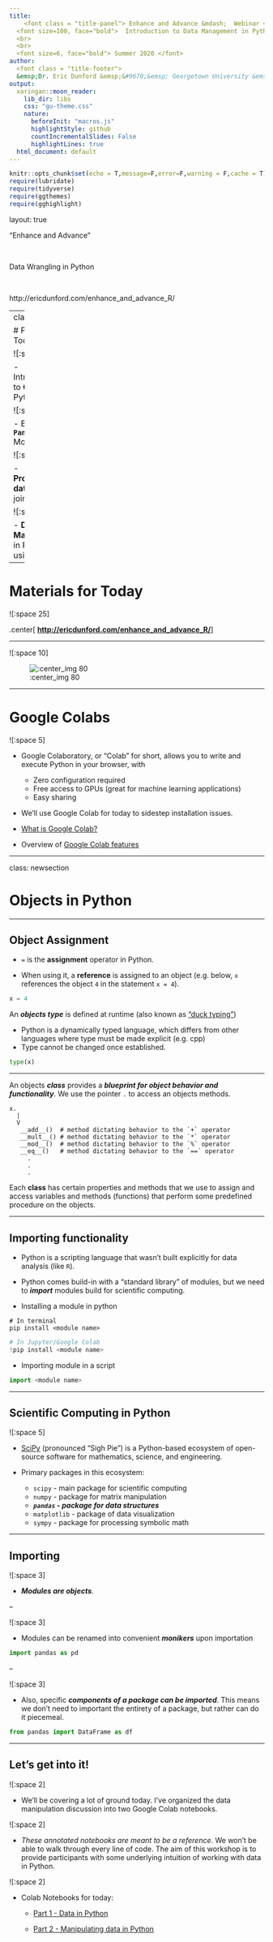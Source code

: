 ```yaml
---
title: 
    <font class = "title-panel"> Enhance and Advance &mdash;  Webinar </font>
  <font size=100, face="bold">  Introduction to Data Management in Python </font>
  <br>
  <br>
  <font size=6, face="bold"> Summer 2020 </font> 
author: 
  <font class = "title-footer"> 
  &emsp;Dr. Eric Dunford &emsp;&#9670;&emsp; Georgetown University &emsp;&#9670;&emsp; McCourt School of Public Policy &emsp;&#9670;&emsp; eric.dunford@georgetown.edu</font>
output:
  xaringan::moon_reader:
    lib_dir: libs
    css: "gu-theme.css"
    nature:
      beforeInit: "macros.js"
      highlightStyle: github
      countIncrementalSlides: False
      highlightLines: true
  html_document: default
---
```


```r
knitr::opts_chunk$set(echo = T,message=F,error=F,warning = F,cache = T)
require(lubridate)
require(tidyverse)
require(ggthemes)
require(gghighlight)
```

layout: true

<div class="slide-footer"><span> 
"Enhance and Advance"

&emsp;&emsp;&emsp;&emsp;&emsp;&emsp;&emsp;

Data Wrangling in Python <!-- Week of the Footer Here -->

&emsp;&emsp;&emsp;&emsp;&emsp;&emsp;&emsp;&emsp;&emsp;&emsp;

http://ericdunford.com/enhance_and_advance_R/

</span></div> 

---
class: outline

# Plan for Today 

![:space 1]

- Introduction to **Objects** in Python

![:space 1]

- Explore the **`Pandas`** Module

![:space 1]

- **Processing data** in and joining data 

![:space 1]

- **Data Manipulation** in Python using Pandas

---

# Materials for Today

![:space 25]

.center[
  **[http://ericdunford.com/enhance_and_advance_R/](http://ericdunford.com/enhance_and_advance_R/)**
]


---


![:space 10]

![:center_img 80](figures/py_install_tweet.png)


---

# Google Colabs

![:space 5]

- Google Colaboratory, or "Colab" for short, allows you to write and execute Python in your browser, with

  + Zero configuration required
  + Free access to GPUs (great for machine learning applications)
  + Easy sharing

- We'll use Google Colab for today to sidestep installation issues. 

- [What is Google Colab?](https://colab.research.google.com/notebooks/intro.ipynb#scrollTo=-Rh3-Vt9Nev9)

- Overview of [Google Colab features](https://colab.research.google.com/notebooks/basic_features_overview.ipynb)

---

class: newsection

# Objects in Python

---

## Object Assignment

- `=` is the **assignment** operator in Python. 

- When using it, a **reference** is assigned to an object (e.g. below, `x` references the object `4` in the statement `x = 4`). 

```python
x = 4
```

An **_objects type_** is defined at runtime (also known as ["duck typing"](https://en.wikipedia.org/wiki/Duck_typing))

- Python is a dynamically typed language, which differs from other languages where type must be made explicit (e.g. cpp)
- Type cannot be changed once established.
  
```python
type(x)
```

---

An objects **_class_** provides a **_blueprint for object behavior and functionality_**. We use the pointer `.` to access an objects methods. 

```
x.
  |
  V
   __add__()  # method dictating behavior to the `+` operator 
   __mult__() # method dictating behavior to the `*` operator 
   __mod__()  # method dictating behavior to the `%` operator 
   __eq__()   # method dictating behavior to the `==` operator 
     .
     .
     .
```

Each **class** has certain properties and methods that we use to assign and access variables and methods (functions) that perform some predefined procedure on the objects. 

---

## Importing functionality 

- Python is a scripting language that wasn't built explicitly for data analysis (like `R`). 

- Python comes build-in with a "standard library" of modules, but we need to **_import_** modules build for scientific computing. 

- Installing a module in python

```shell
# In terminal
pip install <module name>
```

```python
# In Jupyter/Google Colab
!pip install <module name>
```


- Importing module in a script

```python
import <module name>
```

---

## Scientific Computing in Python
  
![:space 5]

- [SciPy](https://www.scipy.org/) (pronounced “Sigh Pie”) is a Python-based ecosystem of open-source software for mathematics, science, and engineering. 

- Primary packages in this ecosystem:

  + `scipy` - main package for scientific computing
  + `numpy` - package for matrix manipulation
  + **_`pandas` - package for data structures_**
  + `matplotlib` - package of data visualization
  - `sympy` - package for processing symbolic math
  
---

## Importing

![:space 3]

- **_Modules are objects_**.

--

![:space 3]

- Modules can be renamed into convenient **_monikers_** upon importation 

```python
import pandas as pd
```


--

![:space 3]

- Also, specific **_components of a package can be imported_**. This means we don't need to important the entirety of a package, but rather can do it piecemeal.

```python
from pandas import DataFrame as df
```

---

## Let's get into it!

![:space 2]

- We'll be covering a lot of ground today. I've organized the data manipulation discussion into two Google Colab notebooks. 

![:space 2]

- _These annotated notebooks are meant to be a reference_. We won't be able to walk through every line of code. The aim of this workshop is to provide participants with some underlying intuition of working with data in Python.

![:space 2]

- Colab Notebooks for today:

  + [Part 1 - Data in Python](https://drive.google.com/file/d/1FWERVebshSI-RKHZZ-J8gNbsKODNpv6A/view?usp=sharing)
  
  + [Part 2 - Manipulating data in Python](https://drive.google.com/file/d/1TY9KpIoigY8lAYdJclHqPIxA0fH8fnEf/view?usp=sharing)


